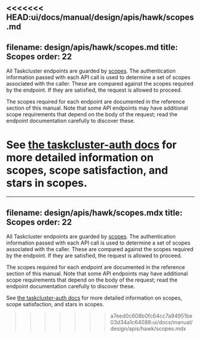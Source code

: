 <<<<<<< HEAD:ui/docs/manual/design/apis/hawk/scopes.md
---
filename: design/apis/hawk/scopes.md
title: Scopes
order: 22
---

All Taskcluster endpoints are guarded by [scopes](scopes). The authentication
information passed with each API call is used to determine a set of scopes
associated with the caller. These are compared against the scopes required by
the endpoint. If they are satisfied, the request is allowed to proceed.

The scopes required for each endpoint are documented in the reference section
of this manual. Note that some API endpoints may have additional scope
requirements that depend on the body of the request; read the endpoint
documentation carefully to discover these.

See [the taskcluster-auth
docs](/docs/reference/platform/auth/scopes) for more detailed
information on scopes, scope satisfaction, and stars in scopes.
=======
---
filename: design/apis/hawk/scopes.mdx
title: Scopes
order: 22
---

All Taskcluster endpoints are guarded by [scopes](scopes). The authentication
information passed with each API call is used to determine a set of scopes
associated with the caller. These are compared against the scopes required by
the endpoint. If they are satisfied, the request is allowed to proceed.

The scopes required for each endpoint are documented in the reference section
of this manual. Note that some API endpoints may have additional scope
requirements that depend on the body of the request; read the endpoint
documentation carefully to discover these.

See [the taskcluster-auth
docs](/docs/reference/platform/auth/scopes) for more detailed
information on scopes, scope satisfaction, and stars in scopes.
>>>>>>> a7eed0c608b0fc64cc7a94951be03d34a1c64088:ui/docs/manual/design/apis/hawk/scopes.mdx
